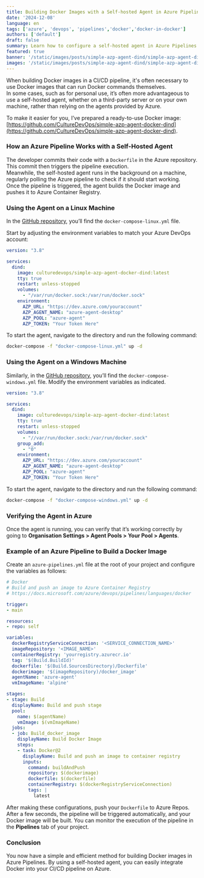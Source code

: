 ```yaml
---
title: Building Docker Images with a Self-hosted Agent in Azure Pipelines
date: '2024-12-08'
language: en
tags: ['azure', 'devops', 'pipelines','docker','docker-in-docker']
authors: ['default']
draft: false
summary: Learn how to configure a self-hosted agent in Azure Pipelines to automate the building of Docker images and their deployment to Azure Container Registry.
featured: true
banner: '/static/images/posts/simple-azp-agent-dind/simple-azp-agent-dind-banner.png'
images: '/static/images/posts/simple-azp-agent-dind/simple-azp-agent-dind.png'
---
```


<FancyBoxImage 
  src="/static/images/posts/simple-azp-agent-dind/simple-azp-agent-dind.png" 
  alt="Banner" 
  width={2912}
  height={1632}
/>

When building Docker images in a CI/CD pipeline, it's often necessary to use Docker images that can run Docker commands themselves.  
In some cases, such as for personal use, it’s often more advantageous to use a self-hosted agent, whether on a third-party server or on your own machine, rather than relying on the agents provided by Azure.

To make it easier for you, I’ve prepared a ready-to-use Docker image: [https://github.com/CultureDevOps/simple-azp-agent-docker-dind](https://github.com/CultureDevOps/simple-azp-agent-docker-dind).

### How an Azure Pipeline Works with a Self-Hosted Agent

<FancyBoxImage 
  src="/static/images/posts/simple-azp-agent-dind/AZP+Agent.drawio.png" 
  alt="Pipeline Azure" 
  width={874}
  height={789}
  priority
  loading="eager"    
/>

The developer commits their code with a `Dockerfile` in the Azure repository. This commit then triggers the pipeline execution.  
Meanwhile, the self-hosted agent runs in the background on a machine, regularly polling the Azure pipeline to check if it should start working.  
Once the pipeline is triggered, the agent builds the Docker image and pushes it to Azure Container Registry.

### Using the Agent on a Linux Machine

In the [GitHub repository](https://github.com/CultureDevOps/simple-azp-agent-docker-dind), you’ll find the `docker-compose-linux.yml` file.  

Start by adjusting the environment variables to match your Azure DevOps account:

```yml:docker-compose-linux.yml
version: "3.8"

services:  
  dind:  
    image: culturedevops/simple-azp-agent-docker-dind:latest  
    tty: true  
    restart: unless-stopped  
    volumes:  
      - "/var/run/docker.sock:/var/run/docker.sock"  
    environment:  
      AZP_URL: "https://dev.azure.com/youraccount"  
      AZP_AGENT_NAME: "azure-agent-desktop"  
      AZP_POOL: "azure-agent"  
      AZP_TOKEN: "Your Token Here"  
```

To start the agent, navigate to the directory and run the following command:  
```sh
docker-compose -f "docker-compose-linux.yml" up -d
```

### Using the Agent on a Windows Machine

Similarly, in the [GitHub repository](https://github.com/CultureDevOps/simple-azp-agent-docker-dind), you’ll find the `docker-compose-windows.yml` file. Modify the environment variables as indicated.

```yml:docker-compose-windows.yml 
version: "3.8"

services:  
  dind:  
    image: culturedevops/simple-azp-agent-docker-dind:latest  
    tty: true  
    restart: unless-stopped  
    volumes:  
      - "//var/run/docker.sock:/var/run/docker.sock"  
    group_add:  
      - "0"  
    environment:  
      AZP_URL: "https://dev.azure.com/youraccount"  
      AZP_AGENT_NAME: "azure-agent-desktop"  
      AZP_POOL: "azure-agent"  
      AZP_TOKEN: "Your Token Here"  
```

To start the agent, navigate to the directory and run the following command:  
```sh
docker-compose -f "docker-compose-windows.yml" up -d
```

### Verifying the Agent in Azure

Once the agent is running, you can verify that it’s working correctly by going to **Organisation Settings > Agent Pools > Your Pool > Agents**.

<FancyBoxImage 
  src="/static/images/posts/simple-azp-agent-dind/azure-agent.png" 
  alt="Azure Agent" 
  width={1224}
  height={804}
/>

### Example of an Azure Pipeline to Build a Docker Image

Create an `azure-pipelines.yml` file at the root of your project and configure the variables as follows:  

```yml:azure-pipelines.yml 
# Docker  
# Build and push an image to Azure Container Registry  
# https://docs.microsoft.com/azure/devops/pipelines/languages/docker

trigger:  
- main

resources:  
- repo: self

variables:  
  dockerRegistryServiceConnection: '<SERVICE_CONNECTION_NAME>'  
  imageRepository: '<IMAGE_NAME>'  
  containerRegistry: 'yourregistry.azurecr.io'  
  tag: '$(Build.BuildId)'
  dockerfile: '$(Build.SourcesDirectory)/Dockerfile'
  dockerimage: '$(imageRepository)/docker_image'
  agentName: 'azure-agent'
  vmImageName: 'alpine'

stages:  
- stage: Build  
  displayName: Build and push stage  
  pool:  
    name: $(agentName)
    vmImage: $(vmImageName)    
  jobs:  
  - job: Build_docker_image  
    displayName: Build Docker Image  
    steps:  
    - task: Docker@2  
      displayName: Build and push an image to container registry  
      inputs:  
        command: buildAndPush  
        repository: $(dockerimage)
        dockerfile: $(dockerfile)
        containerRegistry: $(dockerRegistryServiceConnection)  
        tags: |  
          latest
```

After making these configurations, push your `Dockerfile` to Azure Repos. After a few seconds, the pipeline will be triggered automatically, and your Docker image will be built. You can monitor the execution of the pipeline in the **Pipelines** tab of your project.

### Conclusion

You now have a simple and efficient method for building Docker images in Azure Pipelines. By using a self-hosted agent, you can easily integrate Docker into your CI/CD pipeline on Azure.

<FancyBoxImage 
  src="/static/images/posts/simple-azp-agent-dind/build_success.png" 
  alt="Build Success" 
  width={1223}
  height={475}  
/>
